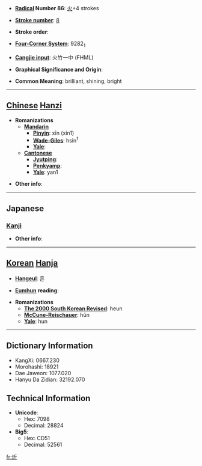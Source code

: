 * '''[[Wiktionary:Chinese radical index| Radical]] Number 86''': [[Wiktionary:Chinese radical index 火|火]]+4 strokes

* '''[[Wiktionary:Chinese total strokes index|Stroke number]]''': [[Wiktionary:Chinese total strokes index 8|8]]

* '''Stroke order''': 

* '''[[Wiktionary:Chinese four corner index|Four-Corner System]]''': 9282<sub>1</sub>

* '''[[Wiktionary:Chinese Cangjie index|Cangjie input]]''': 火竹一中 (FHML)

* '''Graphical Significance and Origin''': 

* '''Common Meaning''': brilliant, shining, bright

----

== [[Chinese]] [[Hanzi]] ==

* '''Romanizations'''
** '''[[Mandarin]]'''
*** '''[[Pinyin]]''': xīn (xin1)
*** '''[[Wade-Giles]]''': hsin<sup>1</sup>
*** '''[[Yale]]''': 
** '''[[Cantonese]]'''
*** '''[[Jyutping]]''':
*** '''[[Penkyamp]]''': 
*** '''[[Yale]]''': yan1

* '''Other info''': 

----

==Japanese==
===[[Kanji]]===
{{kanji|on readings=[[きん]] (kin), [[こん]] (kon)
|kun readings=[[あぶる]] (aburu)
}}

* '''Other info''':  

----

== [[Korean]] [[Hanja]] ==

* '''[[Hangeul]]''': 흔

* '''[[Eumhun]] reading''': 

* '''Romanizations'''
** '''[[The 2000 South Korean Revised Romanization|The 2000 South Korean Revised]]''': heun
** '''[[McCune-Reischauer]]''': hŭn
** '''[[Yale]]''': hun

----

== Dictionary Information ==

* KangXi: 0667.230
* Morohashi: 18921
* Dae Jaweon: 1077.020
* Hanyu Da Zidian: 32192.070

== Technical Information ==

* '''Unicode''':
** Hex: 7098
** Decimal: 28824
* '''Big5''':
** Hex: CD51
** Decimal: 52561

[[fr:炘]]